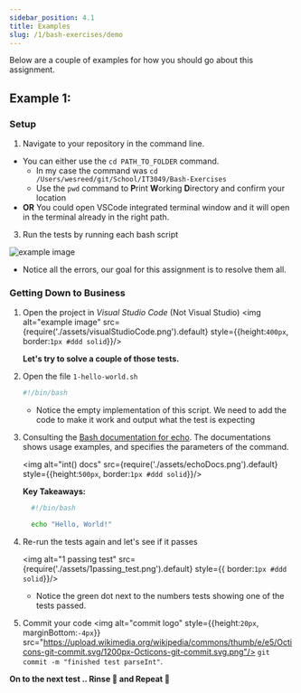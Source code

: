 ```yaml
---
sidebar_position: 4.1
title: Examples
slug: /1/bash-exercises/demo
---
```

Below are a couple of examples for how you should go about this assignment.

## Example 1:
### Setup
1. Navigate to your repository in the command line.
  - You can either use the `cd PATH_TO_FOLDER` command.
    - In my case the command was `cd /Users/wesreed/git/School/IT3049/Bash-Exercises`
    - Use the `pwd` command to **P**rint **W**orking **D**irectory and confirm your location
  - **OR** You could open VSCode integrated terminal window and it will open in the terminal already in the right path.
3. Run the tests by running each bash script

  ![example image](assets/failing_tests.png)
  - Notice all the errors, our goal for this assignment is to resolve them all.

### Getting Down to Business
1. Open the project in *Visual Studio Code* (Not Visual Studio)
    <img alt="example image" src={require('./assets/visualStudioCode.png').default} style={{height:`400px`, border:`1px #ddd solid`}}/>

    **Let's try to solve a couple of those tests.**

2. Open the file `1-hello-world.sh`
    ```bash
    #!/bin/bash

    ```
    - Notice the empty implementation of this script. We need to add the code to make it work and output what the test is expecting

3. Consulting the [Bash documentation for echo](https://ss64.com/bash/echo.html). The documentations shows usage examples, and specifies the parameters of the command.

    <img alt="int() docs" src={require('./assets/echoDocs.png').default} style={{height:`500px`, border:`1px #ddd solid`}}/>

    **Key Takeaways:**
      ```bash
        #!/bin/bash

        echo "Hello, World!"
      ```
4. Re-run the tests again and let's see if it passes

    <img alt="1 passing test" src={require('./assets/1passing_test.png').default} style={{ border:`1px #ddd solid`}}/>
    - Notice the green dot next to the numbers tests showing one of the tests passed.
5. Commit your code <img alt="commit logo" style={{height:`20px`, marginBottom:`-4px`}} src="https://upload.wikimedia.org/wikipedia/commons/thumb/e/e5/Octicons-git-commit.svg/1200px-Octicons-git-commit.svg.png"/> `git commit -m "finished test parseInt"`.

**On to the next test .. Rinse 🧼 and Repeat 🔁**
